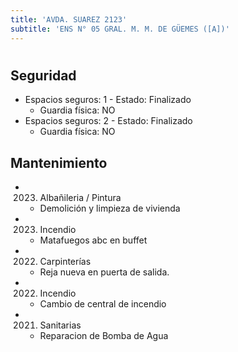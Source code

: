 ```yaml
---
title: 'AVDA. SUAREZ 2123'
subtitle: 'ENS N° 05 GRAL. M. M. DE GÜEMES ([A])'
---
```


#


## Seguridad

*  Espacios seguros: 1 - Estado: Finalizado 
    + Guardia física: NO

*  Espacios seguros: 2 - Estado: Finalizado 
    + Guardia física: NO





## Mantenimiento

*  (2023) Albañileria / Pintura 
    + Demolición y limpieza de vivienda

*  (2023) Incendio 
    + Matafuegos abc en buffet

*  (2022) Carpinterías 
    + Reja nueva en puerta de salida.

*  (2022) Incendio 
    + Cambio de central de incendio

*  (2021) Sanitarias 
    + Reparacion de Bomba de Agua



